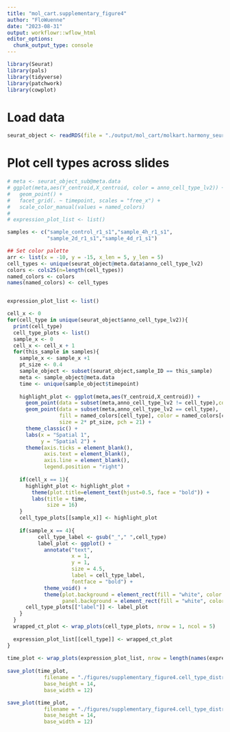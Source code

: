 ```yaml
---
title: "mol_cart.supplementary_figure4"
author: "FloWuenne"
date: "2023-08-31"
output: workflowr::wflow_html
editor_options:
  chunk_output_type: console
---
```


```r
library(Seurat)
library(pals)
library(tidyverse)
library(patchwork)
library(cowplot)
```


# Load data

```r
seurat_object <- readRDS(file = "./output/mol_cart/molkart.harmony_seurat_object.rds")
```

# Plot cell types across slides


```r
# meta <- seurat_object_sub@meta.data
# ggplot(meta,aes(Y_centroid,X_centroid, color = anno_cell_type_lv2)) +
#   geom_point() +
#   facet_grid(. ~ timepoint, scales = "free_x") +
#   scale_color_manual(values = named_colors)
# 
# expression_plot_list <- list()

samples <- c("sample_control_r1_s1","sample_4h_r1_s1",
             "sample_2d_r1_s1","sample_4d_r1_s1")

## Set color palette
arr <- list(x = -10, y = -15, x_len = 5, y_len = 5)
cell_types <- unique(seurat_object@meta.data$anno_cell_type_lv2)
colors <- cols25(n=length(cell_types))
named_colors <- colors
names(named_colors) <- cell_types


expression_plot_list <- list()

cell_x <- 0
for(cell_type in unique(seurat_object$anno_cell_type_lv2)){
  print(cell_type)
  cell_type_plots <- list()
  sample_x <- 0
  cell_x <- cell_x + 1
  for(this_sample in samples){
    sample_x <- sample_x +1
    pt_size <- 0.4
    sample_object <- subset(seurat_object,sample_ID == this_sample)
    meta <- sample_object@meta.data
    time <- unique(sample_object$timepoint)
    
    highlight_plot <- ggplot(meta,aes(Y_centroid,X_centroid)) +
      geom_point(data = subset(meta,anno_cell_type_lv2 != cell_type),color = "darkgrey", size = pt_size) +
      geom_point(data = subset(meta,anno_cell_type_lv2 == cell_type),
                 fill = named_colors[cell_type], color = named_colors[cell_type],
                 size = 2* pt_size, pch = 21) +
      theme_classic() +
      labs(x = "Spatial 1",
           y = "Spatial 2") +
      theme(axis.ticks = element_blank(),
            axis.text = element_blank(),
            axis.line = element_blank(),
            legend.position = "right")
    
    if(cell_x == 1){
      highlight_plot <- highlight_plot + 
        theme(plot.title=element_text(hjust=0.5, face = "bold")) +
        labs(title = time,
             size = 16)
    }
    cell_type_plots[[sample_x]] <- highlight_plot
  
    if(sample_x == 4){
          cell_type_label <- gsub("_"," ",cell_type)
          label_plot <- ggplot() +
            annotate("text",
                     x = 1,
                     y = 1,
                     size = 4.5,
                     label = cell_type_label,
                     fontface = "bold") + 
            theme_void() +
            theme(plot.background = element_rect(fill = "white", color = "white"),
                  panel.background = element_rect(fill = "white", color = "white"))
      cell_type_plots[["label"]] <- label_plot
    }
  }
  wrapped_ct_plot <- wrap_plots(cell_type_plots, nrow = 1, ncol = 5)
  
  expression_plot_list[[cell_type]] <- wrapped_ct_plot
}
  
time_plot <- wrap_plots(expression_plot_list, nrow = length(names(expression_plot_list)), ncol = 1)
  
save_plot(time_plot,
            filename = "./figures/supplementary_figure4.cell_type_distributions.png",
            base_height = 14,
            base_width = 12)

save_plot(time_plot,
            filename = "./figures/supplementary_figure4.cell_type_distributions.eps",
            base_height = 14,
            base_width = 12)

```

